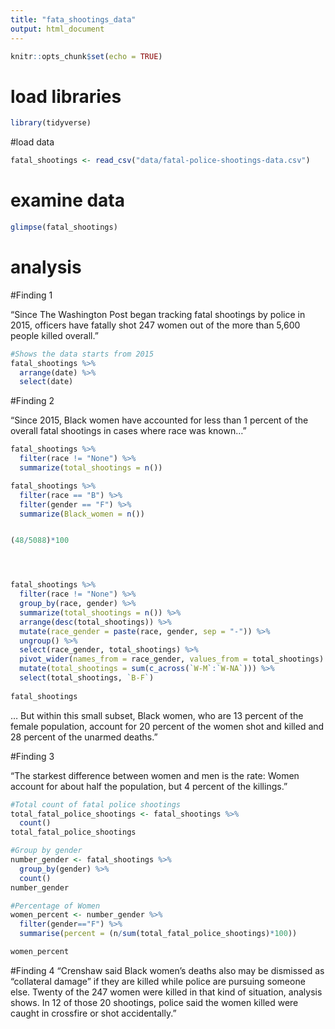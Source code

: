 ```yaml
---
title: "fata_shootings_data"
output: html_document
---
```


```r
knitr::opts_chunk$set(echo = TRUE)
```

# load libraries
```r

library(tidyverse)

```

#load data
```r

fatal_shootings <- read_csv("data/fatal-police-shootings-data.csv")

```

# examine data
```r

glimpse(fatal_shootings)

```

# analysis

#Finding 1

“Since The Washington Post began tracking fatal shootings by police in 2015, officers have fatally shot 247 women out of the more than 5,600 people killed overall.”

```r
#Shows the data starts from 2015
fatal_shootings %>%
  arrange(date) %>%
  select(date)


```


#Finding 2

“Since 2015, Black women have accounted for less than 1 percent of the overall fatal shootings in cases where race was known..."


```r

fatal_shootings %>%
  filter(race != "None") %>%
  summarize(total_shootings = n())

fatal_shootings %>%
  filter(race == "B") %>%
  filter(gender == "F") %>%
  summarize(Black_women = n())


(48/5088)*100




fatal_shootings %>%
  filter(race != "None") %>%
  group_by(race, gender) %>%
  summarize(total_shootings = n()) %>%
  arrange(desc(total_shootings)) %>%
  mutate(race_gender = paste(race, gender, sep = "-")) %>%
  ungroup() %>%
  select(race_gender, total_shootings) %>%
  pivot_wider(names_from = race_gender, values_from = total_shootings) %>%
  mutate(total_shootings = sum(c_across(`W-M`:`W-NA`))) %>%
  select(total_shootings, `B-F`)
  
fatal_shootings
```

... But within this small subset, Black women, who are 13 percent of the female population, account for 20 percent of the women shot and killed and 28 percent of the unarmed deaths.”

#Finding 3

“The starkest difference between women and men is the rate: Women account for about half the population, but 4 percent of the killings.”

```r
#Total count of fatal police shootings
total_fatal_police_shootings <- fatal_shootings %>%
  count()
total_fatal_police_shootings

#Group by gender
number_gender <- fatal_shootings %>%
  group_by(gender) %>%
  count()
number_gender 

#Percentage of Women 
women_percent <- number_gender %>%
  filter(gender=="F") %>%
  summarise(percent = (n/sum(total_fatal_police_shootings)*100))

women_percent

```

#Finding 4
“Crenshaw said Black women’s deaths also may be dismissed as “collateral damage” if they are killed while police are pursuing someone else. Twenty of the 247 women were killed in that kind of situation, analysis shows. In 12 of those 20 shootings, police said the women killed were caught in crossfire or shot accidentally.”

```r


```
